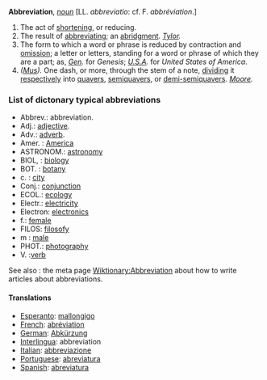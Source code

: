 '''Abbreviation''', ''[[noun (part of speech)|noun]]'' [LL. ''abbreviatio'': cf. F. ''abbr&eacute;viation''.]

#The act of [[shortening]], or reducing.
#The result of [[abbreviating]]; an [[abridgment]]. ''[[Tylor (source)|Tylor]].''
#The form to which a word or phrase is reduced by contraction and [[omission]]; a letter or letters, standing for a word or phrase of which they are a part; as, ''[[Gen (source)|Gen]].'' for ''Genesis''; ''[[U.S.A (source)|U.S.A]].'' for ''United States of America''.
#''([[Mus (subject)|Mus]]).'' One dash, or more, through the stem of a note, [[dividing]] it [[respectively]] into [[quavers]], [[semiquavers]], or [[demi-semiquavers]]. ''[[Moore (source)|Moore]].''

=== List of dictonary typical abbreviations ===

*Abbrev.: abbreviation.
*Adj.: [[adjective]].
*Adv.: [[adverb]].
*Amer. : [[w:america|America]]
*ASTRONOM.: [[w:astronomy|astronomy]]
*BIOL, : [[w:biology|biology]]
*BOT. : [[w:botany|botany]]
*c. : [[city]]
*Conj.: [[conjunction]]
*ECOL.: [[w:ecology|ecology]]
*Electr.: [[w:electricity|electricity]]
*Electron: [[w:electronics|electronics]]
*f.: [[female]]
*FILOS: [[w:filosofy|filosofy]]
*m : [[male]]
*PHOT.: [[w:photography|photography]]
*V. :[[verb]]

See also : the meta page [[Wiktionary:Abbreviation]] about how to write articles about abbreviations.

====Translations====
*[[Esperanto]]: [[mallongigo]]
*[[French]]: [[abréviation]]
*[[German]]: [[Abkürzung]]
*[[Interlingua]]: abbreviation
*[[Italian]]: [[abbreviazione]]
*[[Portuguese]]: [[abreviatura]]
*[[Spanish]]: [[abreviatura]]